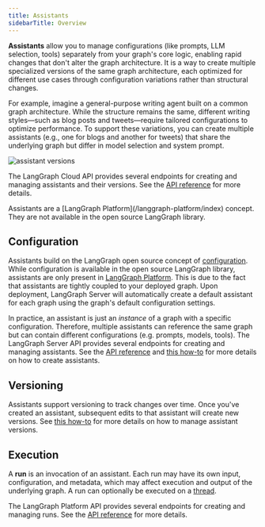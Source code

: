 ```yaml
---
title: Assistants
sidebarTitle: Overview
---
```


**Assistants** allow you to manage configurations (like prompts, LLM selection, tools) separately from your graph's core logic, enabling rapid changes that don't alter the graph architecture. It is a way to create multiple specialized versions of the same graph architecture, each optimized for different use cases through configuration variations rather than structural changes.

For example, imagine a general-purpose writing agent built on a common graph architecture. While the structure remains the same, different writing styles—such as blog posts and tweets—require tailored configurations to optimize performance. To support these variations, you can create multiple assistants (e.g., one for blogs and another for tweets) that share the underlying graph but differ in model selection and system prompt.

![assistant versions](/langgraph-platform/images/assistants.png)

The LangGraph Cloud API provides several endpoints for creating and managing assistants and their versions. See the [API reference](https://langchain-ai.github.io/langgraph/cloud/reference/api/api_ref/#tag/assistants) for more details.

<Info>
  Assistants are a [LangGraph Platform](/langgraph-platform/index) concept. They are not available in the open source LangGraph library.
</Info>

## Configuration

Assistants build on the LangGraph open source concept of [configuration](https://langchain-ai.github.io/langgraph/concepts/low_level/#runtime-context).
While configuration is available in the open source LangGraph library, assistants are only present in [LangGraph Platform](/langgraph-platform/index). This is due to the fact that assistants are tightly coupled to your deployed graph. Upon deployment, LangGraph Server will automatically create a default assistant for each graph using the graph's default configuration settings.

In practice, an assistant is just an _instance_ of a graph with a specific configuration. Therefore, multiple assistants can reference the same graph but can contain different configurations (e.g. prompts, models, tools). The LangGraph Server API provides several endpoints for creating and managing assistants. See the [API reference](https://langchain-ai.github.io/langgraph/cloud/reference/api/api_ref/) and [this how-to](/langgraph-platform/configuration-cloud) for more details on how to create assistants.

## Versioning

Assistants support versioning to track changes over time.
Once you've created an assistant, subsequent edits to that assistant will create new versions. See [this how-to](/langgraph-platform/configuration-cloud#create-a-new-version-for-your-assistant) for more details on how to manage assistant versions.

## Execution

A **run** is an invocation of an assistant. Each run may have its own input, configuration, and metadata, which may affect execution and output of the underlying graph. A run can optionally be executed on a [thread](https://langchain-ai.github.io/langgraph/concepts/persistence/#threads).

The LangGraph Platform API provides several endpoints for creating and managing runs. See the [API reference](https://langchain-ai.github.io/langgraph/cloud/reference/api/api_ref/) for more details.
